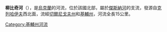'''柳比奇河'''（{{lang-uk|Любич}}），是[[烏克蘭|烏克蘭]]的河流，位於該國北部，屬於[[傑斯納河|傑斯納河]]的支流，發源自[[克列哈伊夫|克列哈伊夫]]西北面，流經[[切爾尼戈夫州|切爾尼戈夫州]]和[[基輔州|基輔州]]，河流全長15公里。

{{DEFAULTSORT:Любич (річка)}}
[[Category:基輔州河流|Category:基輔州河流]]


{{Ukraine-river-stub}}